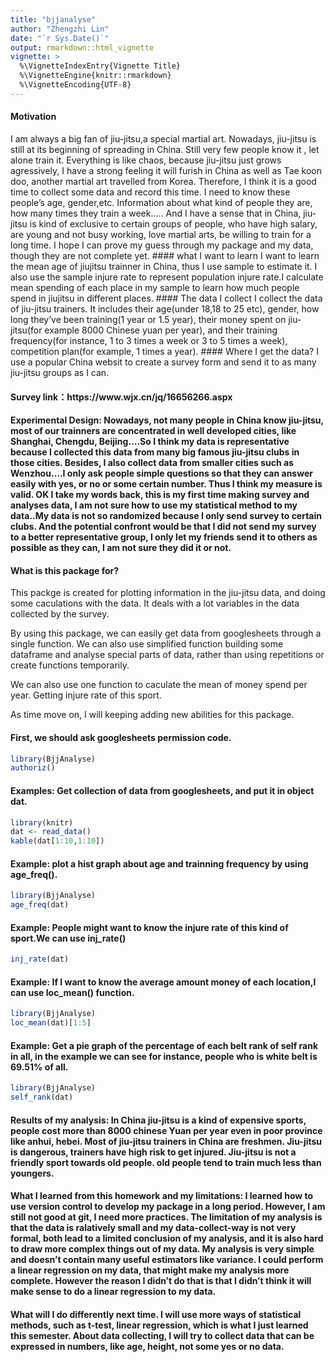 ```yaml
---
title: "bjjanalyse"
author: "Zhengzhi Lin"
date: "`r Sys.Date()`"
output: rmarkdown::html_vignette
vignette: >
  %\VignetteIndexEntry{Vignette Title}
  %\VignetteEngine{knitr::rmarkdown}
  %\VignetteEncoding{UTF-8}
---
```


#### Motivation
I am always a big fan of jiu-jitsu,a special martial art. Nowadays, jiu-jitsu is still at its beginning of spreading in China. Still very few people know it , let alone train it. Everything is like chaos, because jiu-jitsu just grows agressively, I have a strong feeling it will furish in China as well as Tae koon doo, another martial art travelled from Korea. Therefore, I think it is a good time to collect some data and record this time. I need to know these people's age, gender,etc. Information about what kind of people they are, how many times they train a week.....
And I have a sense that in China, jiu-jitsu is kind of exclusive to certain groups of people, who have high salary, are young and not busy working, love martial arts, be willing to train for a long time. I hope I can prove my guess  through my package and my data, though they are not complete yet.
#### what I want to learn
I want to learn the mean age of jiujitsu trainner in China, thus I use sample to estimate it. I also use the sample injure rate to represent population injure rate.I calculate mean spending of each place in my sample to learn how much people spend in jiujitsu in different places.
#### The data I collect
I collect the data of jiu-jitsu trainers. It includes their age(under 18,18 to 25  etc), gender, how long they've been training(1 year or 1.5 year), their money spent on jiu-jitsu(for example 8000 Chinese yuan per year), and their training frequency(for instance, 1 to 3 times a week or 3 to 5 times a week),
competition plan(for example, 1 times a year).
#### Where I get the data?
I use a popular China websit to create a survey form and send it to as many jiu-jitsu groups as I can.

#### Survey link：https://www.wjx.cn/jq/16656266.aspx

#### Experimental Design: Nowadays, not many people in China know jiu-jitsu, most of our trainners are concentrated in well developed cities, like Shanghai, Chengdu, Beijing....So I think my data is representative because I collected this data from many big famous jiu-jitsu clubs in those cities. Besides, I also collect data from smaller cities such as Wenzhou....I only ask people simple questions so that they can answer easily with yes, or no or some certain number. Thus I think my measure is valid. OK I take my words back, this is my first time making survey and analyses data, I am not sure how to use my statistical method to my data..My data is not so randomized because I only send survey to certain clubs. And the potential confront would be that I did not send my survey to a better representative group, I only let my friends send it to others as possible as they can, I am not sure they did it or not.

#### What is this package for?
This packge is created for plotting information in the jiu-jitsu data, and doing some caculations with the data. It deals with a lot variables in the data collected by the survey.

By using this package, we can easily get data from googlesheets through a single function. We can also use simplified function building some dataframe and analyse special parts of data, rather than using repetitions or create functions temporarily.

We can also use one function to caculate the mean of money spend per year. Getting injure rate of this sport.

As time move on, I will keeping adding new abilities for this package.

#### First, we should ask googlesheets permission code.
```r
library(BjjAnalyse)
authoriz()
```

#### Examples: Get collection of data from googlesheets, and put it in object dat.

```r
library(knitr)
dat <- read_data()
kable(dat[1:10,1:10])
```

#### Example: plot a hist graph about age and trainning frequency by using age_freq().

```r
library(BjjAnalyse)
age_freq(dat)
```

#### Example: People might want to know the injure rate of this kind of sport.We can use inj_rate()

```r
inj_rate(dat)

```

#### Example: If I want to know the average amount money of each location,I can use loc_mean() function.

```r
library(BjjAnalyse)
loc_mean(dat)[1:5]
```

#### Example: Get a pie graph of the percentage of each belt rank of self rank in all, in the example we can see for instance, people who is white belt is 69.51% of all.

```r
library(BjjAnalyse)
self_rank(dat)

```
#### Results of my analysis: In China jiu-jitsu is a kind of expensive sports, people cost more than 8000 chinese Yuan per year even in poor province like anhui, hebei. Most of jiu-jitsu trainers in China are freshmen. Jiu-jitsu is dangerous, trainers have high risk to get injured. Jiu-jitsu is not a friendly sport towards old people. old people tend to train much less than youngers.



#### What I learned from this homework and my limitations: I learned how to use version control to develop my package in a long period. However, I am still not good at git, I need more practices. The limitation of my analysis is that the data is ralatively small and my data-collect-way is not very formal, both lead to a limited conclusion of my analysis, and it is also hard to draw more complex things out of my data. My analysis is very simple and doesn't contain many useful estimators like variance. I could perform a linear regression on my data, that might make my analysis more complete. However the reason I didn't do that is that I didn't think it will make sense to do a linear regression to my data.

#### What will I do differently next time. I will use more ways of statistical methods, such as t-test, linear regression, which is what I just learned this semester. About data collecting, I will try to collect data that can be expressed in numbers, like age, height, not some yes or no data.
